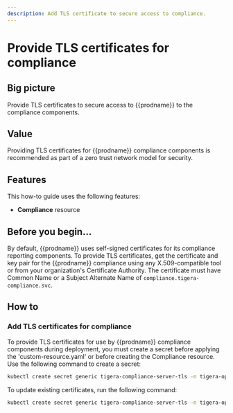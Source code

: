 ```yaml
---
description: Add TLS certificate to secure access to compliance.
---
```


# Provide TLS certificates for compliance

## Big picture

Provide TLS certificates to secure access to {{prodname}} to the compliance components.

## Value

Providing TLS certificates for {{prodname}} compliance components is recommended as part of a zero trust network model for security.

## Features

This how-to guide uses the following features:

- **Compliance** resource

## Before you begin...

By default, {{prodname}} uses self-signed certificates for its compliance reporting components. To provide TLS certificates,
get the certificate and key pair for the {{prodname}} compliance using any X.509-compatible tool or from your organization's
Certificate Authority. The certificate must have Common Name or a Subject Alternate Name of `compliance.tigera-compliance.svc`.

## How to

### Add TLS certificates for compliance

To provide TLS certificates for use by {{prodname}} compliance components during deployment, you must create a secret before applying the 'custom-resource.yaml' or before creating the Compliance resource. Use the following command to create a secret:

```bash
kubectl create secret generic tigera-compliance-server-tls -n tigera-operator --from-file=tls.crt=</path/to/certificate-file> --from-file=tls.key=</path/to/key-file>
```

To update existing certificates, run the following command:

```bash
kubectl create secret generic tigera-compliance-server-tls -n tigera-operator --from-file=tls.crt=</path/to/certificate-file> --from-file=tls.key=</path/to/key-file> --dry-run -o yaml --save-config | kubectl replace -f -
```
